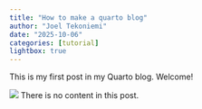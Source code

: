 ```yaml
---
title: "How to make a quarto blog"
author: "Joel Tekoniemi"
date: "2025-10-06"
categories: [tutorial]
lightbox: true
---
```


This is my first post in my Quarto blog. Welcome!

![](thumbnail.jpg)
There is no content in this post.
